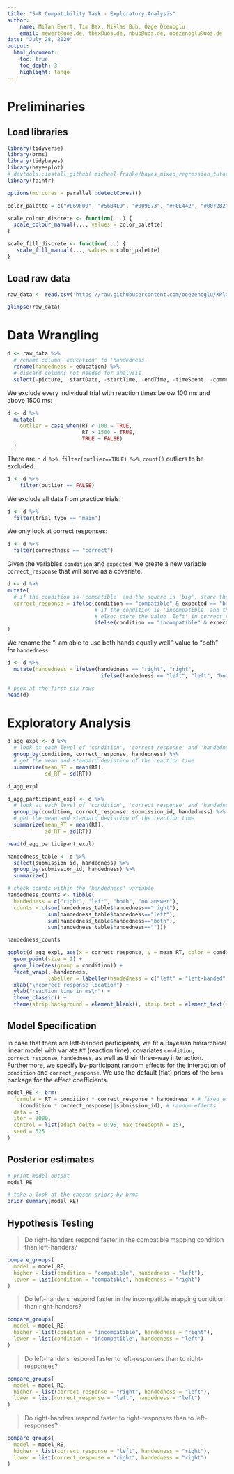 ```yaml
---
title: "S-R Compatibility Task - Exploratory Analysis"
author: 
    name: Milan Ewert, Tim Bax, Niklas Bub, Özge Özenoglu
    email: mewert@uos.de, tbax@uos.de, nbub@uos.de, ooezenoglu@uos.de
date: "July 28, 2020"
output: 
  html_document:
    toc: true
    toc_depth: 3
    highlight: tango
---
```


# Preliminaries

## Load libraries

```r

library(tidyverse)
library(brms)
library(tidybayes)
library(bayesplot)
# devtools::install_github('michael-franke/bayes_mixed_regression_tutorial/faintr',build_vignettes = TRUE)
library(faintr)

options(mc.cores = parallel::detectCores())

color_palette = c("#E69F00", "#56B4E9", "#009E73", "#F0E442", "#0072B2", "#D55E00", "#CC79A7", "#000000")

scale_colour_discrete <- function(...) {
  scale_colour_manual(..., values = color_palette)
}

scale_fill_discrete <- function(...) {
   scale_fill_manual(..., values = color_palette)
} 

```

## Load raw data 

```r
raw_data <- read.csv('https://raw.githubusercontent.com/ooezenoglu/XPlab-2020-SR-Compatibility/master/data/02_main/01-raw-data-main.csv')

glimpse(raw_data)
```

# Data Wrangling

```r
d <- raw_data %>% 
  # rename column 'education' to 'handedness'
  rename(handedness = education) %>% 
  # discard columns not needed for analysis 
  select(-picture, -startDate, -startTime, -endTime, -timeSpent, -comments, -gender, -languages)
```

We exclude every individual trial with reaction times below 100 ms and above 1500 ms:

```r
d <- d %>% 
  mutate(
    outlier = case_when(RT < 100 ~ TRUE,
                        RT > 1500 ~ TRUE,
                        TRUE ~ FALSE)
  )
```

There are `r d %>% filter(outlier==TRUE) %>% count()` outliers to be excluded.

```r
d <- d %>% 
    filter(outlier == FALSE)
```

We exclude all data from practice trials:

```r
d <- d %>% 
  filter(trial_type == "main")
```

We only look at correct responses:

```r
d <- d %>% 
  filter(correctness == "correct")
```

Given the variables `condition` and `expected`, we create a new variable `correct_response` that will serve as a covariate.

```r
d <- d %>% 
mutate(
  # if the condition is 'compatible' and the square is 'big', store the value 'right' in correct_response
  correct_response = ifelse(condition == "compatible" & expected == "big", "right", 
                            # if the condition is 'incompatible' and the square is 'small', store the value 'right' in correct_response;
                            # else: store the value 'left' in correct_response (case: compatible, small; incompatible, big)
                            ifelse(condition == "incompatible" & expected == "small", "right", "left"))
)
```

We rename the "I am able to use both hands equally well"-value to "both" for `handedness`

```r
d <- d %>% 
  mutate(handedness = ifelse(handedness == "right", "right", 
                              ifelse(handedness == "left", "left", "both")))
```

```r
# peek at the first six rows
head(d)
```

# Exploratory Analysis

```r
d_agg_expl <- d %>% 
  # look at each level of 'condition', 'correct_response' and 'handedness'
  group_by(condition, correct_response, handedness) %>% 
  # get the mean and standard deviation of the reaction time
  summarize(mean_RT = mean(RT),
            sd_RT = sd(RT))

d_agg_expl
```

```r
d_agg_participant_expl <- d %>% 
  # look at each level of 'condition', 'correct_response' and 'handedness' for each participant
  group_by(condition, correct_response, submission_id, handedness) %>% 
  # get the mean and standard deviation of the reaction time
  summarize(mean_RT = mean(RT),
            sd_RT = sd(RT))

head(d_agg_participant_expl)
```

```r
handedness_table <- d %>% 
  select(submission_id, handedness) %>% 
  group_by(submission_id, handedness) %>% 
  summarize()

# check counts within the 'handedness' variable
handedness_counts <- tibble(
  handedness = c("right", "left", "both", "no answer"), 
  counts = c(sum(handedness_table$handedness=="right"), 
             sum(handedness_table$handedness=="left"), 
             sum(handedness_table$handedness=="both"),
             sum(handedness_table$handedness==""))) 

handedness_counts
```

```r
ggplot(d_agg_expl, aes(x = correct_response, y = mean_RT, color = condition)) + 
  geom_point(size = 2) +
  geom_line(aes(group = condition)) +
  facet_wrap(.~handedness, 
             labeller = labeller(handedness = c("left" = "left-handed", "right" = "right-handed", "both" = "both-handed"))) +
  xlab("\ncorrect response location") +
  ylab("reaction time in ms\n") +
  theme_classic() +
  theme(strip.background = element_blank(), strip.text = element_text(size = 11))
```

## Model Specification

In case that there are left-handed participants, we fit a Bayesian hierarchical linear model with variate `RT` (reaction time), covariates `condition`, `correct_response`, `handedness`, as well as their three-way interaction. Furthermore, we specify by-participant random effects for the interaction of `condition` and `correct_response`. We use the default (flat) priors of the `brms` package for the effect coefficients. 

```r
model_RE <- brm(
  formula = RT ~ condition * correct_response * handedness + # fixed effects
    (condition * correct_response||submission_id), # random effects
  data = d,
  iter = 3000,
  control = list(adapt_delta = 0.95, max_treedepth = 15),
  seed = 525
)
```

##  Posterior estimates

```r
# print model output
model_RE
```

```r
# take a look at the chosen priors by brms
prior_summary(model_RE)
```

## Hypothesis Testing

> Do right-handers respond faster in the compatible mapping condition than left-handers?

```r
compare_groups(
  model = model_RE,
  higher = list(condition = "compatible", handedness = "left"),
  lower = list(condition = "compatible", handedness = "right")
)
```

> Do left-handers respond faster in the incompatible mapping condition than right-handers?

```r

compare_groups(
  model = model_RE,
  higher = list(condition = "incompatible", handedness = "right"),
  lower = list(condition = "incompatible", handedness = "left")
)
```

> Do left-handers respond faster to left-responses than to right-responses?

```r
compare_groups(
  model = model_RE,
  higher = list(correct_response = "right", handedness = "left"),
  lower = list(correct_response = "left", handedness = "left")
)
```

> Do right-handers respond faster to right-responses than to left-responses?

```r
compare_groups(
  model = model_RE,
  higher = list(correct_response = "left", handedness = "right"),
  lower = list(correct_response = "right", handedness = "right")
)
```
